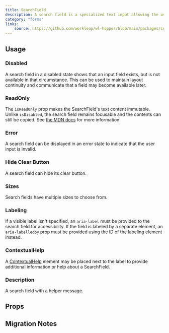 ```yaml
---
title: SearchField
description: A search field is a specialized text input allowing the user to perform a search.
category: "forms"
links:
    source: https://github.com/workleap/wl-hopper/blob/main/packages/components/src/inputs/src/SearchField.tsx
---
```


<Example src="inputs/docs/search-field/preview" isOpen />

## Usage

### Disabled
A search field in a disabled state shows that an input field exists, but is not available in that circumstance. This can be used to maintain layout continuity and communicate that a field may become available later.

<Example src="inputs/docs/search-field/disabled" />

### ReadOnly
The `isReadOnly` prop makes the SearchField's text content immutable. Unlike `isDisabled`, the search field remains focusable and the contents can still be copied. See [the MDN docs](https://developer.mozilla.org/en-US/docs/Web/HTML/Attributes/readonly) for more information.

<Example src="inputs/docs/search-field/readOnly" />

### Error
A search field can be displayed in an error state to indicate that the user input is invalid.

<Example src="inputs/docs/search-field/error" />

### Hide Clear Button
A search field can hide its clear button.

<Example src="inputs/docs/search-field/hideClearButton" />

### Sizes
Search fields have multiple sizes to choose from.

<Example src="inputs/docs/search-field/sizes" />

### Labeling
If a visible label isn't specified, an `aria-label` must be provided to the search field for accessibility. If the field is labeled by a separate element, an `aria-labelledby` prop must be provided using the ID of the labeling element instead.

<Example src="inputs/docs/search-field/labeling" />

### ContextualHelp

A [ContextualHelp](/components/ContextualHelp) element may be placed next to the label to provide additional information or help about a SearchField.

<Example src="inputs/docs/search-field/ContextualHelp" />

### Description
A search field with a helper message.

<Example src="inputs/docs/search-field/description" />

## Props

<PropTable component="SearchField" />

## Migration Notes

<MigrateGuide src="inputs/docs/migration-notes-search-field" />
